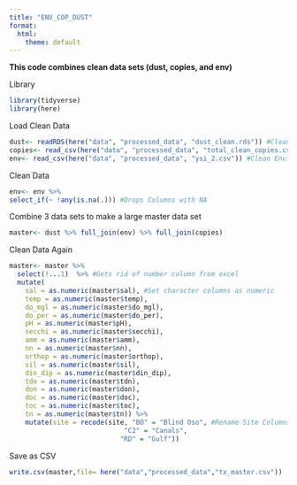 ```yaml
---
title: "ENV_COP_DUST"
format:
  html:
    theme: default
---
```

**This code combines clean data sets (dust, copies, and env)**

Library   
```r
library(tidyverse)
library(here)
```


Load Clean Data
```r
dust<- readRDS(here("data", "processed_data", "dust_clean.rds")) #Clean dust data
copies<- read_csv(here("data", "processed_data", "total_clean_copies.csv")) #Clean Copies Data
env<- read_csv(here("data", "processed_data", "ysi_2.csv")) #Clean Environmental Data
```

Clean Data
```r
env<- env %>%
select_if(~ !any(is.na(.))) #Drops Columns with NA
```


Combine 3 data sets to make a large master data set
```r
master<- dust %>% full_join(env) %>% full_join(copies)
```

Clean Data Again
```r
master<- master %>%
  select(!...1)  %>% #Gets rid of number column from excel
  mutate(
    sal = as.numeric(master$sal), #Set character columns as numeric
    temp = as.numeric(master$temp),
    do_mgl = as.numeric(master$do_mgl),
    do_per = as.numeric(master$do_per),
    pH = as.numeric(master$pH),
    secchi = as.numeric(master$secchi),
    amm = as.numeric(master$amm),
    nn = as.numeric(master$nn),
    orthop = as.numeric(master$orthop),
    sil = as.numeric(master$sil),
    din_dip = as.numeric(master$din_dip),
    tdn = as.numeric(master$tdn),
    don = as.numeric(master$don),
    doc = as.numeric(master$doc),
    toc = as.numeric(master$toc),
    tn = as.numeric(master$tn)) %>%
    mutate(site = recode(site, "BO" = "Blind Oso", #Rename Site Columns
                             "C2" = "Canals",
                            "RD" = "Gulf"))
```

Save as CSV 
```r
write.csv(master,file= here("data","processed_data","tx_master.csv")) 

```

